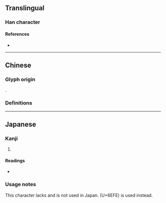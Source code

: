 {{character info/new}}
{{also|滾}}
==Translingual==

===Han character===
{{Han char|rn=85|rad=水|as=11|sn=14|four=|canj=EYCV,XEYCV|ids=⿰氵衮}}

====References====
* {{Han ref|kx=0643.241|dkj=18063|hdz=31705.040|uh=6EDA|ud=28378}}

----

==Chinese==

===Glyph origin===
{{Han etym}}
{{Han compound|水|衮|c1=s|c2=p|ls=psc}}.

===Definitions===
{{zh-see|滾}}

----

==Japanese==

===Kanji===
{{ja-kanji|grade=|rs=水11}}

# {{alt-form|lang=ja|滾}}

====Readings====
* {{ja-readings|on=[[こん]] (kon)|kun=[[たぎる]] (tagiru)}}

===Usage notes===
This character lacks {{w|JIS X 0213|JIS support}} and is not used in Japan. {{l|ja|滾}} (U+6EFE) is used instead.